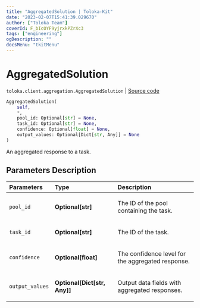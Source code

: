 ```yaml
---
title: "AggregatedSolution | Toloka-Kit"
date: "2023-02-07T15:41:39.029670"
author: ["Toloka Team"]
coverId: F_bIcOYF9yjrxkPZrXc3
tags: ["engineering"]
ogDescription: ""
docsMenu: "tkitMenu"
---
```


# AggregatedSolution
`toloka.client.aggregation.AggregatedSolution` | [Source code](https://github.com/Toloka/toloka-kit/blob/v1.1.3/src/client/aggregation.py#L85)

```python
AggregatedSolution(
    self,
    *,
    pool_id: Optional[str] = None,
    task_id: Optional[str] = None,
    confidence: Optional[float] = None,
    output_values: Optional[Dict[str, Any]] = None
)
```

An aggregated response to a task.

## Parameters Description

| Parameters | Type | Description |
| :----------| :----| :-----------|
`pool_id`|**Optional\[str\]**|<p>The ID of the pool containing the task.</p>
`task_id`|**Optional\[str\]**|<p>The ID of the task.</p>
`confidence`|**Optional\[float\]**|<p>The confidence level for the aggregated response.</p>
`output_values`|**Optional\[Dict\[str, Any\]\]**|<p>Output data fields with aggregated responses.</p>